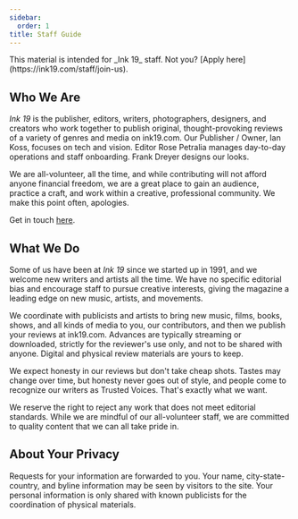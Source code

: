 ```yaml
---
sidebar:
  order: 1
title: Staff Guide
---
```



<Aside>This material is intended for _Ink 19_ staff. Not you? [Apply here](https://ink19.com/staff/join-us).</Aside>


## Who We Are

_Ink 19_ is the publisher, editors, writers, photographers, designers, and creators who work together to publish original, thought-provoking reviews of a variety of genres and media on ink19.com. Our Publisher / Owner, Ian Koss, focuses on tech and vision. Editor Rose Petralia manages day-to-day operations and staff onboarding. Frank Dreyer designs our looks.

We are all-volunteer, all the time, and while contributing will not afford anyone financial freedom, we are a great place to gain an audience, practice a craft, and work within a creative, professional community. We make this point often, apologies. 

Get in touch [here](https://ink19.com/staff).


## What We Do

Some of us have been at _Ink 19_ since we started up in 1991, and we welcome new writers and artists all the time. We have no specific editorial bias and encourage staff to pursue creative interests, giving the magazine a leading edge on new music, artists, and movements. 

We coordinate with publicists and artists to bring new music, films, books, shows, and all kinds of media to you, our contributors, and then we publish your reviews at ink19.com. Advances are typically streaming or downloaded, strictly for the reviewer's use only, and not to be shared with anyone. Digital and physical review materials are yours to keep.

We expect honesty in our reviews but don't take cheap shots. Tastes may change over time, but honesty never goes out of style, and people come to recognize our writers as Trusted Voices. That's exactly what we want. 

We reserve the right to reject any work that does not meet editorial standards. While we are mindful of our all-volunteer staff, we are committed to quality content that we can all take pride in.


## About Your Privacy

Requests for your information are forwarded to you. Your name, city-state-country, and byline information may be seen by visitors to the site. Your personal information is only shared with known publicists for the coordination of physical materials.
